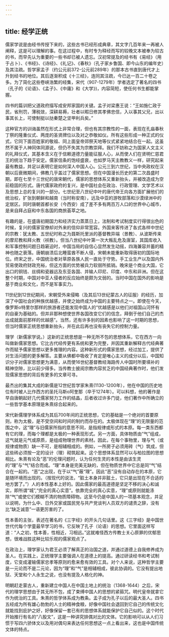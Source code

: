 ```yaml
---
---
---
```

title: 经学正统
---



儒家学说是由经书传授下来的，这些古书已经形成典章，其文字几百年来一再被人阐释，这是可以理解的事。在这过程中，有时专为释经而写的较晚文本被奉为较古的书，而早先认为重要的一些书却已被人遗忘。汉初常提及的经书有《易经》（用于占卜）、《书经》、《诗经》、《礼记》、《春秋》（孔子家乡鲁国、即今山东的编年史）及其注疏。哲学家孟子（约公元前372-公元前289年）的那本古书直到唐代才上升到经书的地位。其后逐渐积成《十三经》，连同其注疏，今已达一百二十卷之多。为了简化这些卷峡浩繁的经集，宋代（907-1279年）学者选定了著名的四书（孔子的《论语》、《孟子》、《中庸》和《大学》)，内容简短，使任何书生都能掌握。

四书的篇训把父道政府描写成安邦家国的关键。孟子对梁惠王说：“王如施仁政于民，省刑罚，薄税敛，深耕易褥，壮者以暇日修其孝佛忠信，入以事其父兄，出以事其长上，可使制挺以挞秦楚之坚甲利兵矣。”

这种官方的训诲虽然在形式上非常合理，但也有其宗教性的一面，表现在孔庙春秋丁祭的隆重仪式、两庞的圣贤牌位以及对之恭敬如仪。所有这些形成一种正式的仪式，它同下面百姓家的敬祖、同上面皇帝郊祭天地等仪式紧紧地结合在一起。这虽然不属于人神同体同源说，但仍不失其为宗教崇拜。我们不妨称之为国家人文主义的礼拜仪式，其基本含义在于信赖道德力量能征服人心，从而使人们在贤明仁慈君王的统治下趋于安定。儒家信条的饱经盛衰，也如罗马天主教教义一样，研究起来最有教益，并足以表明它是如何深人中国人心。公元三到六世纪，当中央政权在汉朝以后衰微期间，佛教几乎盖过了儒家思想。但在中国漫长历史的第二次昌盛时期，即在七至十三世纪的唐宋朝代，儒家的思想体系又重新抬头，并被改造成为空前稳固的形式。唐代儒家政府的复兴，是中国社会在政治、行政管理、文学艺术以及思想上总的复兴的一部分。七世纪至八世纪中叶的唐代帝王向各方面扩展他们的统治权，扩张到朝鲜和越南（当时称安南），远及中亚的游牧部落和沙漠绿洲中的定居区。同时唐朝首都长安（今西安）成了差不多有两百万人口的世界中心城市，是来自拜占庭和中东各国的商旅荟萃之地。

有趣的是，在盛唐初期国力和经济实力蒸蒸日上，法制和考试制度实行得很出色的时候，复兴的儒家官僚却对外来的信仰非常宽容。外国来客传进了各式各样中世纪的宗教：犹太教、五世纪时称之为聂斯托里派的基督教异端（景教）、从波斯传来的摩尼教和拜火教（袄教）。但当八世纪中叶第一次大叛乱危及唐室，其国库收入和军事控制问题日趋窘迫时，中国当局的自信心显然发生动摇，四海兼容并蓄的精神也随之衰落。唐朝崩溃后北睡蛮酋不断人侵，宋朝未能重新取得唐初的国际地位。终宋之世，中国统治者对草原各族人民一直处于守势。手工业生产以及国内外贸易使政府财政充裕，但这方面的优势被兵力软弱所抵销。晚宋是个商业大国，它出口的铜钱、丝绸和瓷器远及东亚各国、并输人印尼、印度、中东和非洲。但在这整个时期，中国对中亚人侵者的反应始终是颇为文弱的。当时中国在国外的影响是基于商业和文化，而不是军事实力。

11世纪到12世纪期间，宋朝受外来侵略（及其后13世纪蒙古人的征服）的经历，加深了中国社会的种族优越感，并使之始终成为中国的主要特点之一。即使在今天，像罗斯o特里尔那样的旅游者还能发现中国人的“优越感是以他们对祖国山河怀有的自豪为基础的。但并非那种想使世界各国改变它们的信念，拜倒于他们自己的杰出成就面前那样的优越感”。当然，还有许多别的因素也影响了这一时期的思想，但当时儒家正统思想重新抬头，并在此后再也没有丧失它的控制力量。

理学（新儒家学说。）这新的正统思想是一种无所不包的思想体系，它在西方一向叫做新儒家思想。它比古代经传更有系统和更为完整，并因其重新解释古代经典著作而赋予儒家思想以更多推理的内容。这种新形式的儒家思想，经过加工，提供了对生活问题的更多解答。主要从佛都中吸收了肯定是唯心主义的成分以后，中国知识分子对儒家思想更为满意，从而使16世纪基督教经海路传人中国时所要填补的精神空隙，比以前少得多。当传教士披阅宗教内容贫乏的中国经典著作时，他们发现儒家思想的背后有更多的文章可寻。

最杰出的集其大成的新儒是12世纪哲学家朱熹(1130-1200年），他在中国的历史地位有时被人比作西方的圣托马斯o阿奎那（卒于1274年）。可以料想，他的著作是早自唐朝起好几代儒家努力工作的结晶，后者收过许多门徒，他们著作中所确立的一些哲学基本原理是朱熹综合起来的。

宋代新儒理学体系成为其后700年间的正统思想，它的基础是一个绝对的首要原则，称为太极，是不受空间和时间的制约而存在的。太极体现在“理”的无限量的范围之中，这“理”与旧儒家所指的意思不同，是指规律或形式的本原。每一类东西都有它的理，而每个理都是太极的一种表现形式。另一方面，具体物质由“气”组成，这气就是元气或原质，是组成物理世界的素材。因此，在每个事物里，理与气（或规律或物质）缺一不可，是相辅相成的。例如，一所房子必须用砖（气）筑成，但这些砖必须按一定的设计（理）砌筑起来。这个思想体系显然可以与柏拉图的思想相比。朱熹有论及“恶”的伦理问题时，认为任何生灵的本性是由该生灵的“理”与“气”结合而成。“理”本身是完美无缺的，但在物质世界中它总是同“气”结合在一起的。“恶”之出现，在于以“气”蔽“理”。因此“恶”没有自动存在的本原，它是随环境而出现的。（按现代的说法，“脏土本身并非脏土，它只是出现在不合适的地方罢了。”）人的本性基本上好的。因此儒家的最高道德是坚定不移的决心和诚实，即所谓“城”,“完全的真心实意”。依靠完全的真心实意，“理”或原则就能涤除“气”或使它们模糊不清的物质障碍物。这至今仍是中国人的一项基本观念，并足以说明，为什么中、日外交家或国民党与共产党谈判人员双方的谴责之辞，没有比“缺乏诚意”一语更厉害的了。

性本善的主张，表述在著名的《三字经》的开头几句话里。这《三字经》是中国世世代代每个学童最早学习的书，它反映了孔子（论语）的思想。它里面这样写道：“人之初，性本善，性相近，习相远。”这就难怪西方传教士关心原罪的优郁思想，很难战胜这种比较乐观的儒家观点了。

在政治上，理学家认为君王必须了解真正的治国之道，并通过道德上自我修养成为圣人。在实践上，正统理学主要强调人在道德上的提高。通过研读经书和考试制度，它变成灌输儒家忠孝等原则的愈来愈有效的工具。对个人来说，这种哲学主要是一元论而不是二元论，因为“理”和“气”是相辅相成，彼此协调的。它没有提出地狱、天堂和个人永生之说，也没有提及人格化的神。

明朝赶走蒙古人，重新建立中国人在中国土地上的统治（1368-1644）之后，宋代的理学思想由于其无所不包，成了束缚中国人的思想的紧箍咒。明代皇帝就拿它作为统治的工具。朱熹的哲学体系成为教条。孟子成为孔子以后的最大圣人。四书五经成为所有雄心勃勃的人士的精神食粮，好像中国社会退回到它自己的传统文化就能找到庇护之好，好像保留一套已有的思想体系就能保护它自己似的。这个时代开始推行有名的“八股文”，这是一种讲究排偶对比的文体。它的影响可以从人们习惯于写四六骄体文以及用对偶句来表达任何思想这一点上看出来，这也是中国传统文体的特点。